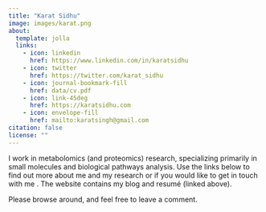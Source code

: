 ```yaml
---
title: "Karat Sidhu"
image: images/karat.png
about:
  template: jolla
  links:
    - icon: linkedin
      href: https://www.linkedin.com/in/karatsidhu
    - icon: twitter
      href: https://twitter.com/karat_sidhu
    - icon: journal-bookmark-fill
      href: data/cv.pdf
    - icon: link-45deg
      href: https://karatsidhu.com
    - icon: envelope-fill
      href: mailto:karatsingh@gmail.com
citation: false
license: ""
---
```

I work in metabolomics (and proteomics) research, specializing primarily in small molecules and biological pathways analysis. Use the links below to find out more about me and my research or if you would like to get in touch with me .
The website contains my blog and resumé (linked above).

Please browse around, and feel free to leave a comment.

